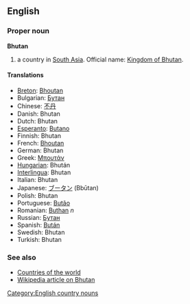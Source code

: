 ==English==

===Proper noun===
'''Bhutan'''

# a country in [[South Asia]]. Official name: [[Kingdom of Bhutan]].

====Translations====
*[[Breton]]: [[Bhoutan]]
*Bulgarian: [[Бутан]]
*Chinese: [[不丹]]
*Danish: Bhutan
*Dutch: Bhutan
*[[Esperanto]]: [[Butano]]
*Finnish: Bhutan
*French: [[Bhoutan]]
*German: Bhutan
*Greek: [[Μπουτάν]]
*[[Hungarian]]: Bhután
*[[Interlingua]]: Bhutan
*Italian: Bhutan
*Japanese: [[ブータン]] (Bbūtan)
*Polish: Bhutan
*Portuguese: [[Butão]]
*Romanian: [[Buthan]] ''n''
*Russian: [[Бутан]]
*Spanish: [[Bután]]
*Swedish: Bhutan
*Turkish: Bhutan

===See also===
*[[Countries of the world]]
*[[w:Bhutan|Wikipedia article on Bhutan]]
[[Category:English country nouns]]